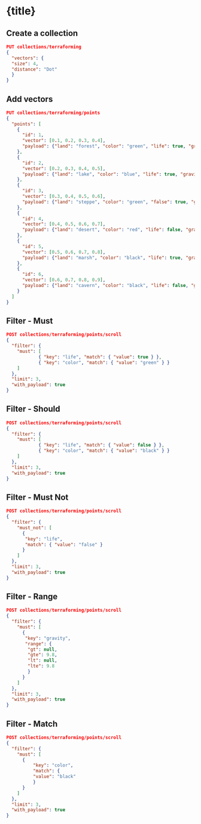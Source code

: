 
# {title}

## Create a collection

``` json withRunButton="true"
PUT collections/terraforming
{
  "vectors": {
  "size": 4,
  "distance": "Dot"
  }
}
```

## Add vectors

``` json withRunButton="true"
PUT collections/terraforming/points
{
  "points": [
    {
      "id": 1,
      "vector": [0.1, 0.2, 0.3, 0.4],
      "payload": {"land": "forest", "color": "green", "life": true, "gravity": 9.8}
    },
    {
      "id": 2,
      "vector": [0.2, 0.3, 0.4, 0.5],
      "payload": {"land": "lake", "color": "blue", "life": true, "gravity": 9.8}
    },
    {
      "id": 3,
      "vector": [0.3, 0.4, 0.5, 0.6],
      "payload": {"land": "steppe", "color": "green", "false": true, "gravity": 9.8}
    },
    {
      "id": 4,
      "vector": [0.4, 0.5, 0.6, 0.7],
      "payload": {"land": "desert", "color": "red", "life": false, "gravity": 3.7}
    },
    {
      "id": 5,
      "vector": [0.5, 0.6, 0.7, 0.8],
      "payload": {"land": "marsh", "color": "black", "life": true, "gravity": 9.8}
    },
    {
      "id": 6,
      "vector": [0.6, 0.7, 0.8, 0.9],
      "payload": {"land": "cavern", "color": "black", "life": false, "gravity": 12.0}
    }
  ]
}
```

## Filter - Must
```json withRunButton=true
POST collections/terraforming/points/scroll
{
  "filter": {
    "must": [
            { "key": "life", "match": { "value": true } },
            { "key": "color", "match": { "value": "green" } }
    ]
  },
  "limit": 3,
  "with_payload": true
}
```

## Filter - Should
```json withRunButton=true
POST collections/terraforming/points/scroll
{
  "filter": {
    "must": [
            { "key": "life", "match": { "value": false } },
            { "key": "color", "match": { "value": "black" } }
    ]
  },
  "limit": 3,
  "with_payload": true
}
```

## Filter - Must Not
```json withRunButton=true
POST collections/terraforming/points/scroll
{
  "filter": {
    "must_not": [
      {
       "key": "life",
       "match": { "value": "false" }
      }
    ]
  },
  "limit": 3,
  "with_payload": true
}
```

## Filter - Range

``` json withRunButton="true"
POST collections/terraforming/points/scroll
{
  "filter": {
    "must": [
      {
       "key": "gravity",
       "range": {
        "gt": null,
        "gte": 9.8,
        "lt": null,
        "lte": 9.8
        }
      }
    ]
  },
  "limit": 3,
  "with_payload": true
}
```


## Filter - Match

``` json withRunButton="true"
POST collections/terraforming/points/scroll
{
  "filter": {
    "must": [
      {
          "key": "color",
          "match": {
          "value": "black"
          }
      }
    ]
  },
  "limit": 3,
  "with_payload": true
}
```